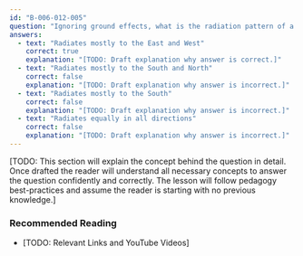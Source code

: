 ```yaml
---
id: "B-006-012-005"
question: "Ignoring ground effects, what is the radiation pattern of a horizontal half-wave dipole installed with the ends pointing North/South?"
answers:
  - text: "Radiates mostly to the East and West"
    correct: true
    explanation: "[TODO: Draft explanation why answer is correct.]"
  - text: "Radiates mostly to the South and North"
    correct: false
    explanation: "[TODO: Draft explanation why answer is incorrect.]"
  - text: "Radiates mostly to the South"
    correct: false
    explanation: "[TODO: Draft explanation why answer is incorrect.]"
  - text: "Radiates equally in all directions"
    correct: false
    explanation: "[TODO: Draft explanation why answer is incorrect.]"
---
```


[TODO: This section will explain the concept behind the question in detail. Once drafted the reader will understand all necessary concepts to answer the question confidently and correctly. The lesson will follow pedagogy best-practices and assume the reader is starting with no previous knowledge.]

### Recommended Reading

- [TODO: Relevant Links and YouTube Videos]

